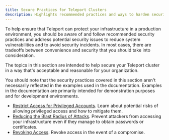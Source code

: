 ```yaml
---
title: Secure Practices for Teleport Clusters
description: Highlights recommended practices and ways to harden security for your Teleport cluster.
---
```


To help ensure that Teleport can protect your infrastructure in a production environment, you should 
be aware of and follow recommended security practices and address potential security issues to reduce 
system vulnerabilities and to avoid security incidents. In most cases, there are tradeoffs between 
convenience and security that you should take into consideration.

The topics in this section are intended to help secure your Teleport cluster in a way that's acceptable and 
reasonable for your organization.

You should note that the security practices covered in this section aren't necessarily reflected in the 
examples used in the documentation. Examples in the documentation are primarily intended for demonstration 
purposes and for development environments.

- [Restrict Access for Privileged Accounts](./security/restrict-privileges.mdx). Learn about potential 
   risks of allowing privileged access and how to mitigate them.
- [Reducing the Blast Radius of Attacks](./security/reduce-blast-radius.mdx).
  Prevent attackers from accessing your infrastructure even if they manage to
  obtain passwords or certificates.
- [Revoking Access](./security/revoking-access.mdx). Revoke access in the event
  of a compromise.
